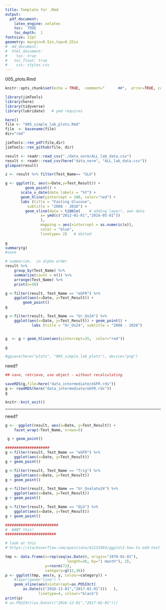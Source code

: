 ```yaml
---
title: Template for .Rmd
output: 
  pdf_document:
    latex_engine: xelatex
    toc:  TRUE
    toc_depth:  1
fontsize: 12pt
geometry: margin=0.5in,top=0.25in
#  md_document:
#  html_document:
#    toc: true
#  	toc_float: true
#    css: styles.css
---
```



005_plots.Rmd

```r
knitr::opts_chunk$set(echo = TRUE,  comment="      ##",  error=TRUE, collapse=TRUE)
```

```r
library(jimTools)
library(here)
library(tidyverse)
library(lubridate)   # ymd requires
```

```r
here()
file <- "005_simple_lab_plots.Rmd"
file  <- basename(file)
dir="rmd"

jimTools::ren_pdf(file,dir)
jimTools::ren_github(file, dir)
```
```r
result <- readr::read_csv("./data_norm/ALL_lab_data.csv")
result <- readr::read_csv(here("data_norm", "ALL_lab_data.csv"))
glimpse(result)
```

```r

z <- result %>% filter(Test_Name== "GLU")

g <- ggplot(z, aes(x=Date,y=Test_Result)) +
	     geom_point() +
       scale_x_date(date_labels = "%Y") +
       geom_hline(yintercept = 100, color="red") +
       labs (title = "Fasting Glucose",
          subtitle = "2008 - 2018") +
	     geom_vline(data = tibble(    # adding layer!, own data
				x= ymd(c("2012-01-01","2016-05-01"))
				),
				mapping = aes(xintercept = as.numeric(x)),
				color = "blue",
				linetype= 2)   # dotted
            
g
summary(g)
#save 

```
```r


# summarize,  in alpha order
result %>% 
	group_by(Test_Name) %>% 
	summarize(count = n()) %>% 
	arrange(Test_Name) %>% 
	print(n=50)
```

```r

g <-filter(result, Test_Name == "eGFR") %>% 
    ggplot(aes(x=Date, y=Test_Result)) +
		geom_point()
g
```
```r

g <-filter(result, Test_Name == "Ur_Ox24") %>% 
    ggplot(aes(x=Date, y=Test_Result)) + geom_point() +
    		labs (title = "Ur_Ox24", subtitle = "2008 - 2020")


g  <- g + geom_hline(aes(yintercept=35,  color="red"))

g 

#ggsave(here("plots", "005_simple_lab_plots"), device="png")

```
need?
```r
## save, retrieve, use object - without recalculating

saveRDS(g,file=here("data_intermediate/eGFR.rds"))
g <- readRDS(here("data_intermediate/eGFR.rds"))
g
```


```r
knitr::knit_exit()
```

***



need?
```r

g <-  ggplot(result, aes(x=Date, y=Test_Result)) +
    facet_wrap(~Test_Name, nrows=5)

 g + geom_point()

####################
g <-filter(result, Test_Name == "eGFR") %>% 
    ggplot(aes(x=Date, y=Test_Result))
g + geom_point()

g <-filter(result, Test_Name == "Trig") %>% 
    ggplot(aes(x=Date, y=Test_Result))
g + geom_point()

g <-filter(result, Test_Name == "Ur_Oxalate24") %>% 
    ggplot(aes(x=Date, y=Test_Result))
g + geom_point()

g <-filter(result, Test_Name == "GLU") %>% 
    ggplot(aes(x=Date, y=Test_Result))
g + geom_point()

########################
#  WANT this!
#######################

# look at this
# https://stackoverflow.com/questions/41231903/ggplot2-how-to-add-text-to-multiple-vertical-lines-geom-vlines-on-a-time-x-ax?noredirect=1&lq=1

tmp <- data.frame(x=rep(seq(as.Date(0, origin="1970-01-01"),
							length=36, by="1 month"), 2),
				  y=rnorm(72),
				  category=gl(2,36))
p <- ggplot(tmp, aes(x, y, colour=category)) +
	#layer(geom="line") +
	geom_vline(aes(xintercept=as.POSIXct(
		as.Date(c("2016-12-01","2017-02-01")))   ),
			   linetype=4, colour="black")
print(p)
# as.POSIXct(as.Date(c("2016-12-01","2017-02-01")))


```


